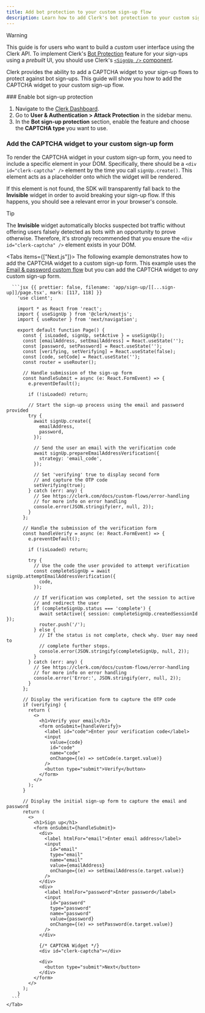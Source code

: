 ```yaml
---
title: Add bot protection to your custom sign-up flow
description: Learn how to add Clerk's bot protection to your custom sign-up flow.
---
```


> [!WARNING]
> This guide is for users who want to build a _custom_ user interface using the Clerk API. To implement Clerk's [Bot Protection](/docs/security/bot-protection) feature for your sign-ups using a _prebuilt_ UI, you should use Clerk's [`<SignUp />` component](/docs/components/authentication/sign-up).

Clerk provides the ability to add a CAPTCHA widget to your sign-up flows to protect against bot sign-ups. This guide will show you how to add the CAPTCHA widget to your custom sign-up flow.

<Steps>
  ### Enable bot sign-up protection

  1. Navigate to the [Clerk Dashboard](https://dashboard.clerk.com/last-active?path=user-authentication/attack-protection).
  1. Go to **User & Authentication > Attack Protection** in the sidebar menu.
  1. In the **Bot sign-up protection** section, enable the feature and choose the **CAPTCHA type** you want to use.

  ### Add the CAPTCHA widget to your custom sign-up form

  To render the CAPTCHA widget in your custom sign-up form, you need to include a specific element in your DOM. Specifically, there should be a `<div id="clerk-captcha" />` element by the time you call `signUp.create()`. This element acts as a placeholder onto which the widget will be rendered.

  If this element is not found, the SDK will transparently fall back to the **Invisible** widget in order to avoid breaking your sign-up flow. If this happens, you should see a relevant error in your browser's console.

  > [!TIP]
  > The **Invisible** widget automatically blocks suspected bot traffic without offering users falsely detected as bots with an opportunity to prove otherwise. Therefore, it's strongly recommended that you ensure the `<div id="clerk-captcha" />` element exists in your DOM.

  <Tabs items={["Next.js"]}>
    <Tab>
      The following example demonstrates how to add the CAPTCHA widget to a custom sign-up form. This example uses the [Email & password custom flow](/docs/custom-flows/email-password) but you can add the CAPTCHA widget to _any_ custom sign-up form.

      ```jsx {{ prettier: false, filename: 'app/sign-up/[[...sign-up]]/page.tsx', mark: [117, 118] }}
        'use client';

        import * as React from 'react';
        import { useSignUp } from '@clerk/nextjs';
        import { useRouter } from 'next/navigation';

        export default function Page() {
          const { isLoaded, signUp, setActive } = useSignUp();
          const [emailAddress, setEmailAddress] = React.useState('');
          const [password, setPassword] = React.useState('');
          const [verifying, setVerifying] = React.useState(false);
          const [code, setCode] = React.useState('');
          const router = useRouter();

          // Handle submission of the sign-up form
          const handleSubmit = async (e: React.FormEvent) => {
            e.preventDefault();

            if (!isLoaded) return;

            // Start the sign-up process using the email and password provided
            try {
              await signUp.create({
                emailAddress,
                password,
              });

              // Send the user an email with the verification code
              await signUp.prepareEmailAddressVerification({
                strategy: 'email_code',
              });

              // Set 'verifying' true to display second form
              // and capture the OTP code
              setVerifying(true);
            } catch (err: any) {
              // See https://clerk.com/docs/custom-flows/error-handling
              // for more info on error handling
              console.error(JSON.stringify(err, null, 2));
            }
          };

          // Handle the submission of the verification form
          const handleVerify = async (e: React.FormEvent) => {
            e.preventDefault();

            if (!isLoaded) return;

            try {
              // Use the code the user provided to attempt verification
              const completeSignUp = await signUp.attemptEmailAddressVerification({
                code,
              });

              // If verification was completed, set the session to active
              // and redirect the user
              if (completeSignUp.status === 'complete') {
                await setActive({ session: completeSignUp.createdSessionId });
                router.push('/');
              } else {
                // If the status is not complete, check why. User may need to
                // complete further steps.
                console.error(JSON.stringify(completeSignUp, null, 2));
              }
            } catch (err: any) {
              // See https://clerk.com/docs/custom-flows/error-handling
              // for more info on error handling
              console.error('Error:', JSON.stringify(err, null, 2));
            }
          };

          // Display the verification form to capture the OTP code
          if (verifying) {
            return (
              <>
                <h1>Verify your email</h1>
                <form onSubmit={handleVerify}>
                  <label id="code">Enter your verification code</label>
                  <input
                    value={code}
                    id="code"
                    name="code"
                    onChange={(e) => setCode(e.target.value)}
                  />
                  <button type="submit">Verify</button>
                </form>
              </>
            );
          }

          // Display the initial sign-up form to capture the email and password
          return (
            <>
              <h1>Sign up</h1>
              <form onSubmit={handleSubmit}>
                <div>
                  <label htmlFor="email">Enter email address</label>
                  <input
                    id="email"
                    type="email"
                    name="email"
                    value={emailAddress}
                    onChange={(e) => setEmailAddress(e.target.value)}
                  />
                </div>
                <div>
                  <label htmlFor="password">Enter password</label>
                  <input
                    id="password"
                    type="password"
                    name="password"
                    value={password}
                    onChange={(e) => setPassword(e.target.value)}
                  />
                </div>

                {/* CAPTCHA Widget */}
                <div id="clerk-captcha"></div>

                <div>
                  <button type="submit">Next</button>
                </div>
              </form>
            </>
          );
        }
      ```
    </Tab>
  </Tabs>
</Steps>
